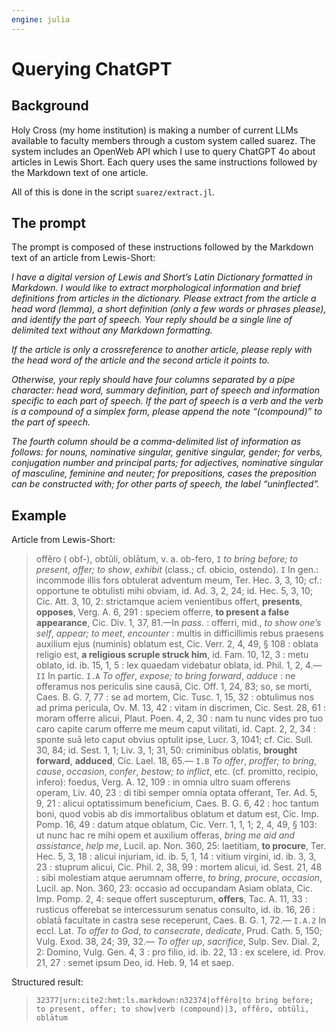 ```yaml
---
engine: julia
---
```


# Querying ChatGPT

## Background

Holy Cross (my home institution) is making a number of current LLMs available to faculty members through a custom system called suarez. The system includes an OpenWeb API which I use to query ChatGPT 4o about articles in Lewis Short.  Each query uses the same instructions followed by the Markdown text of one article.

All of this is done in the script `suarez/extract.jl`.



## The prompt

The prompt is composed of these instructions
followed by the Markdown text of an article from Lewis-Short:

*I have a digital version of Lewis and Short's Latin Dictionary formatted in Markdown. I would like to extract morphological information and brief definitions from articles in the dictionary. Please extract from the article a head word (lemma), a short definition (only a few words or phrases please), and identify the part of speech.  Your reply should be a single line of delimited text without any Markdown formatting.*

*If the article is only a crossreference to another article, please reply with the head word of the article and the second article it points to.*

*Otherwise, your reply should have four columns separated by a pipe character: head word, summary definition, part of speech and information specific to each part of speech. If the part of speech is a verb and the verb is a compound of a simplex form, please append the note "(compound)" to the part of speech.*

*The fourth column should be a comma-delimited list of information as follows: for nouns, nominative singular, genitive singular, gender; for verbs, conjugation number and principal parts; for adjectives, nominative singular of masculine, feminine and neuter; for prepositions, cases the preposition can be constructed with; for other parts of speech, the label "uninflected".*





## Example



Article from Lewis-Short:

>   offĕro ( obf-), obtŭli, oblātum, v. a. ob-fero, `I` *to bring before; to present*, *offer; to show*, *exhibit* (class.; cf. obicio, ostendo). `I` In gen.: incommode illis fors obtulerat adventum meum, Ter. Hec. 3, 3, 10; cf.: opportune te obtulisti mihi obviam, id. Ad. 3, 2, 24; id. Hec. 5, 3, 10; Cic. Att. 3, 10, 2: strictamque aciem venientibus offert, **presents**, **opposes**, Verg. A. 6, 291 : speciem offerre, **to present a false appearance**, Cic. Div. 1, 37, 81.—In *pass.* : offerri, mid., *to show one's self*, *appear; to meet*, *encounter* : multis in difficillimis rebus praesens auxilium ejus (numinis) oblatum est, Cic. Verr. 2, 4, 49, § 108 : oblata religio est, **a religious scruple struck him**, id. Fam. 10, 12, 3 : metu oblato, id. ib. 15, 1, 5 : lex quaedam videbatur oblata, id. Phil. 1, 2, 4.— `II` In partic. `I.A` *To offer*, *expose; to bring forward*, *adduce* : ne offeramus nos periculis sine causā, Cic. Off. 1, 24, 83; so, se morti, Caes. B. G. 7, 77 : se ad mortem, Cic. Tusc. 1, 15, 32 : obtulimus nos ad prima pericula, Ov. M. 13, 42 : vitam in discrimen, Cic. Sest. 28, 61 : moram offerre alicui, Plaut. Poen. 4, 2, 30 : nam tu nunc vides pro tuo caro capite carum offerre me meum caput vilitati, id. Capt. 2, 2, 34 : sponte suā leto caput obvius optulit ipse, Lucr. 3, 1041; cf. Cic. Sull. 30, 84; id. Sest. 1, 1; Liv. 3, 1; 31, 50: criminibus oblatis, **brought forward**, **adduced**, Cic. Lael. 18, 65.— `I.B` *To offer*, *proffer; to bring*, *cause*, *occasion*, *confer*, *bestow; to inflict*, etc. (cf. promitto, recipio, infero): foedus, Verg. A. 12, 109 : in omnia ultro suam offerens operam, Liv. 40, 23 : di tibi semper omnia optata offerant, Ter. Ad. 5, 9, 21 : alicui optatissimum beneficium, Caes. B. G. 6, 42 : hoc tantum boni, quod vobis ab dis immortalibus oblatum et datum est, Cic. Imp. Pomp. 16, 49 : datum atque oblatum, Cic. Verr. 1, 1, 1; 2, 4, 49, § 103: ut nunc hac re mihi opem et auxilium offeras, *bring me aid and assistance*, *help me*, Lucil. ap. Non. 360, 25: laetitiam, **to procure**, Ter. Hec. 5, 3, 18 : alicui injuriam, id. ib. 5, 1, 14 : vitium virgini, id. ib. 3, 3, 23 : stuprum alicui, Cic. Phil. 2, 38, 99 : mortem alicui, id. Sest. 21, 48 : sibi molestiam atque aerumnam offerre, *to bring*, *procure*, *occasion*, Lucil. ap. Non. 360, 23: occasio ad occupandam Asiam oblata, Cic. Imp. Pomp. 2, 4: seque offert suscepturum, **offers**, Tac. A. 11, 33 : rusticus offerebat se intercessurum senatus consulto, id. ib. 16, 26 : oblatā facultate in castra sese receperunt, Caes. B. G. 1, 72.— `I.A.2` In eccl. Lat. *To offer to God*, *to consecrate*, *dedicate*, Prud. Cath. 5, 150; Vulg. Exod. 38, 24; 39, 32.— *To offer up*, *sacrifice*, Sulp. Sev. Dial. 2, 2: Domino, Vulg. Gen. 4, 3 : pro filio, id. ib. 22, 13 : ex scelere, id. Prov. 21, 27 : semet ipsum Deo, id. Heb. 9, 14 et saep.


Structured result:

> `32377|urn:cite2:hmt:ls.markdown:n32374|offĕro|to bring before; to present, offer; to show|verb (compound)|3, offĕro, obtŭli, oblātum`
